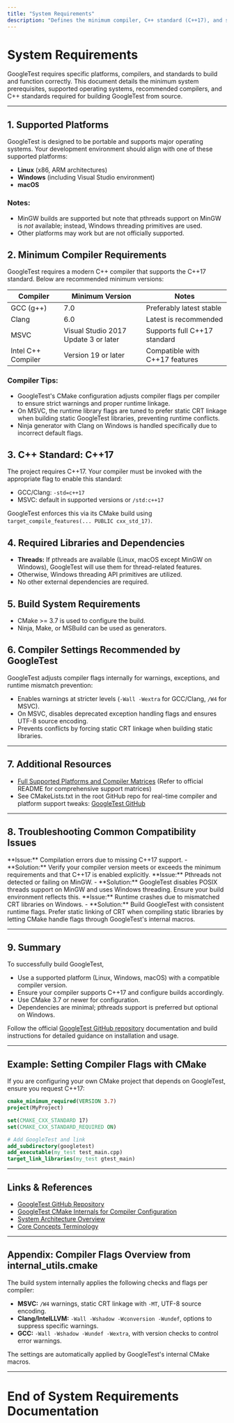 ```yaml
---
title: "System Requirements"
description: "Defines the minimum compiler, C++ standard (C++17), and supported platforms needed for GoogleTest. Explains compatibility with different operating systems, recommended compilers, and links to full support matrices."
---
```


# System Requirements

GoogleTest requires specific platforms, compilers, and standards to build and function correctly. This document details the minimum system prerequisites, supported operating systems, recommended compilers, and C++ standards required for building GoogleTest from source.

---

## 1. Supported Platforms

GoogleTest is designed to be portable and supports major operating systems. Your development environment should align with one of these supported platforms:

- **Linux** (x86, ARM architectures)
- **Windows** (including Visual Studio environment)
- **macOS**

### Notes:
- MinGW builds are supported but note that pthreads support on MinGW is _not_ available; instead, Windows threading primitives are used.
- Other platforms may work but are not officially supported.

## 2. Minimum Compiler Requirements

GoogleTest requires a modern C++ compiler that supports the C++17 standard. Below are recommended minimum versions:

| Compiler           | Minimum Version | Notes                               |
|--------------------|-----------------|-----------------------------------|
| GCC (g++)          | 7.0             | Preferably latest stable           |
| Clang              | 6.0             | Latest is recommended              |
| MSVC               | Visual Studio 2017 Update 3 or later | Supports full C++17 standard     |
| Intel C++ Compiler  | Version 19 or later | Compatible with C++17 features    |

### Compiler Tips:
- GoogleTest's CMake configuration adjusts compiler flags per compiler to ensure strict warnings and proper runtime linkage.
- On MSVC, the runtime library flags are tuned to prefer static CRT linkage when building static GoogleTest libraries, preventing runtime conflicts.
- Ninja generator with Clang on Windows is handled specifically due to incorrect default flags.

## 3. C++ Standard: C++17

The project requires C++17. Your compiler must be invoked with the appropriate flag to enable this standard:

- GCC/Clang: `-std=c++17`
- MSVC: default in supported versions or `/std:c++17`

GoogleTest enforces this via its CMake build using `target_compile_features(... PUBLIC cxx_std_17)`.

## 4. Required Libraries and Dependencies

- **Threads:** If pthreads are available (Linux, macOS except MinGW on Windows), GoogleTest will use them for thread-related features.
- Otherwise, Windows threading API primitives are utilized.
- No other external dependencies are required.

## 5. Build System Requirements

- CMake >= 3.7 is used to configure the build.
- Ninja, Make, or MSBuild can be used as generators.

## 6. Compiler Settings Recommended by GoogleTest

GoogleTest adjusts compiler flags internally for warnings, exceptions, and runtime mismatch prevention:

- Enables warnings at stricter levels (`-Wall -Wextra` for GCC/Clang, `/W4` for MSVC).
- On MSVC, disables deprecated exception handling flags and ensures UTF-8 source encoding.
- Prevents conflicts by forcing static CRT linkage when building static libraries.

---

## 7. Additional Resources

- [Full Supported Platforms and Compiler Matrices](https://github.com/google/googletest/blob/main/docs/README.md) (Refer to official README for comprehensive support matrices)
- See CMakeLists.txt in the root GitHub repo for real-time compiler and platform support tweaks: [GoogleTest GitHub](https://github.com/google/googletest)

---

## 8. Troubleshooting Common Compatibility Issues

<Tip>
**Issue:** Compilation errors due to missing C++17 support.
- **Solution:** Verify your compiler version meets or exceeds the minimum requirements and that C++17 is enabled explicitly.
</Tip>

<Tip>
**Issue:** Pthreads not detected or failing on MinGW.
- **Solution:** GoogleTest disables POSIX threads support on MinGW and uses Windows threading.
Ensure your build environment reflects this.
</Tip>

<Tip>
**Issue:** Runtime crashes due to mismatched CRT libraries on Windows.
- **Solution:** Build GoogleTest with consistent runtime flags. Prefer static linking of CRT when compiling static libraries by letting CMake handle flags through GoogleTest's internal macros.
</Tip>

---

## 9. Summary

To successfully build GoogleTest,

- Use a supported platform (Linux, Windows, macOS) with a compatible compiler version.
- Ensure your compiler supports C++17 and configure builds accordingly.
- Use CMake 3.7 or newer for configuration.
- Dependencies are minimal; pthreads support is preferred but optional on Windows.

Follow the official [GoogleTest GitHub repository](https://github.com/google/googletest) documentation and build instructions for detailed guidance on installation and usage.

---

## Example: Setting Compiler Flags with CMake 

If you are configuring your own CMake project that depends on GoogleTest, ensure you request C++17:

```cmake
cmake_minimum_required(VERSION 3.7)
project(MyProject)

set(CMAKE_CXX_STANDARD 17)
set(CMAKE_CXX_STANDARD_REQUIRED ON)

# Add GoogleTest and link
add_subdirectory(googletest)
add_executable(my_test test_main.cpp)
target_link_libraries(my_test gtest_main)
```

---

## Links & References
- [GoogleTest GitHub Repository](https://github.com/google/googletest)
- [GoogleTest CMake Internals for Compiler Configuration](https://github.com/google/googletest/blob/main/googletest/cmake/internal_utils.cmake)
- [System Architecture Overview](../../overview/architecture-and-concepts/system-architecture)
- [Core Concepts Terminology](../../overview/architecture-and-concepts/core-concepts-terminology)

---

## Appendix: Compiler Flags Overview from internal_utils.cmake

The build system internally applies the following checks and flags per compiler:
- **MSVC:** `/W4` warnings, static CRT linkage with `-MT`, UTF-8 source encoding.
- **Clang/IntelLLVM:** `-Wall -Wshadow -Wconversion -Wundef`, options to suppress specific warnings.
- **GCC:** `-Wall -Wshadow -Wundef -Wextra`, with version checks to control error warnings.

The settings are automatically applied by GoogleTest's internal CMake macros.

---

# End of System Requirements Documentation
